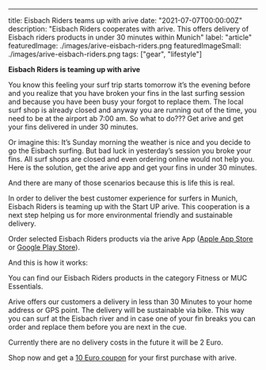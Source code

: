 ---
title: Eisbach Riders teams up with arive
date: "2021-07-07T00:00:00Z"
description: "Eisbach Riders cooperates with arive. This offers delivery of Eisbach riders products in under 30 minutes within Munich"
label: "article"
featuredImage: ./images/arive-eisbach-riders.png
featuredImageSmall: ./images/arive-eisbach-riders.png
tags: ["gear", "lifestyle"]


**Eisbach Riders is teaming up with arive**

You know this feeling your surf trip starts tomorrow it’s the evening before and you realize that you have broken your fins in the last surfing session and because you have been busy your forgot to replace them. The local surf shop is already closed and anyway you are running out of the time, you need to be at the airport ab 7:00 am. So what to do??? Get arive and get your fins delivered in under 30 minutes.

Or imagine this: It’s Sunday morning the weather is nice and you decide to go the Eisbach surfing. But bad luck in yesterday’s session you broke your fins. All surf shops are closed and even ordering online would not help you. Here is the solution, get the arive app and get your fins in under 30 minutes.

And there are many of those scenarios because this is life this is real.

In order to deliver the best customer experience for surfers in Munich, Eisbach Riders is teaming up with the Start UP arive. This cooperation is a next step helping us for more environmental friendly and sustainable delivery.

Order selected Eisbach Riders products via the arive App ([Apple App Store](https://apps.apple.com/de/app/arive-30min-delivery/id1567030084?l=en) or [Google Play Store](https://play.google.com/store/apps/details?id=co.shopney.arivejiiqtapp)).

And this is how it works:

<ImageContainer
  img1={img1}
  alt1="How to find Eisbach Riders products in arive app"
  caption1="How to find Eisbach Riders products in arive app"
/>

You can find our Eisbach Riders products in the category Fitness or MUC Essentials.

Arive offers our customers a delivery in less than 30 Minutes to your home address or GPS point. The delivery will be sustainable via bike. This way you can surf at the Eisbach river and in case one of your fin breaks you can order and replace them before you are next in the cue.

Currently there are no delivery costs in the future it will be 2 Euro.

Shop now and get a [10 Euro coupon](http://i.refs.cc/NkKBhPwF?smile_ref=eyJzbWlsZV9zb3VyY2UiOiJzbWlsZV91aSIsInNtaWxlX21lZGl1bSI6IiIsInNtaWxlX2NhbXBhaWduIjoicmVmZXJyYWxfcHJvZ3JhbSIsInNtaWxlX2N1c3RvbWVyX2lkIjo5MDk0ODgyNTl9) for your first purchase with arive.
